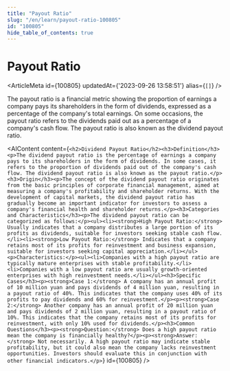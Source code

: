 ```yaml
---
title: "Payout Ratio"
slug: "/en/learn/payout-ratio-100805"
id: "100805"
hide_table_of_contents: true
---
```



# Payout Ratio

<ArticleMeta id={100805} updatedAt={'2023-09-26 13:58:51'} alias={`[]`} />
<div className='border-solid border-b border-t-0 my-4 border-[var(--ifm-color-gray-300)]' />

The payout ratio is a financial metric showing the proportion of earnings a company pays its shareholders in the form of dividends, expressed as a percentage of the company's total earnings. On some occasions, the payout ratio refers to the dividends paid out as a percentage of a company's cash flow. The payout ratio is also known as the dividend payout ratio.

<AIContent content={`<h2>Dividend Payout Ratio</h2><h3>Definition</h3><p>The dividend payout ratio is the percentage of earnings a company pays to its shareholders in the form of dividends. In some cases, it refers to the proportion of dividends paid out of the company's cash flow. The dividend payout ratio is also known as the payout ratio.</p><h3>Origin</h3><p>The concept of the dividend payout ratio originates from the basic principles of corporate financial management, aimed at measuring a company's profitability and shareholder returns. With the development of capital markets, the dividend payout ratio has gradually become an important indicator for investors to assess a company's financial health and shareholder returns.</p><h3>Categories and Characteristics</h3><p>The dividend payout ratio can be categorized as follows:</p><ul><li><strong>High Payout Ratio:</strong> Usually indicates that a company distributes a large portion of its profits as dividends, suitable for investors seeking stable cash flow.</li><li><strong>Low Payout Ratio:</strong> Indicates that a company retains most of its profits for reinvestment and business expansion, suitable for investors seeking capital appreciation.</li></ul><p>Characteristics:</p><ul><li>Companies with a high payout ratio are typically mature enterprises with stable profitability.</li><li>Companies with a low payout ratio are usually growth-oriented enterprises with high reinvestment needs.</li></ul><h3>Specific Cases</h3><p><strong>Case 1:</strong> A company has an annual profit of 10 million yuan and pays dividends of 4 million yuan, resulting in a payout ratio of 40%. This indicates that the company uses 40% of its profits to pay dividends and 60% for reinvestment.</p><p><strong>Case 2:</strong> Another company has an annual profit of 20 million yuan and pays dividends of 2 million yuan, resulting in a payout ratio of 10%. This indicates that the company retains most of its profits for reinvestment, with only 10% used for dividends.</p><h3>Common Questions</h3><p><strong>Question:</strong> Does a high payout ratio mean the company is financially healthy?</p><p><strong>Answer:</strong> Not necessarily. A high payout ratio may indicate stable profitability, but it could also mean the company lacks reinvestment opportunities. Investors should evaluate this in conjunction with other financial indicators.</p>`} id={100805} />
